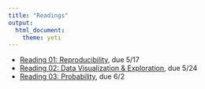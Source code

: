 ```yaml
---
title: "Readings"
output: 
  html_document: 
    theme: yeti
---
```


- [Reading 01: Reproducibility](./reading-01.html), due 5/17
- [Reading 02: Data Visualization & Exploration](./reading-02.html), due 5/24
- [Reading 03: Probability](./reading-03.html), due 6/2
